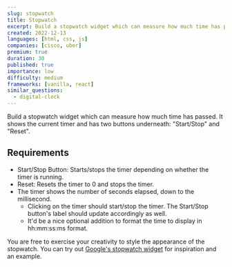 ```yaml
---
slug: stopwatch
title: Stopwatch
excerpt: Build a stopwatch widget which can measure how much time has passed
created: 2022-12-13
languages: [html, css, js]
companies: [cisco, uber]
premium: true
duration: 30
published: true
importance: low
difficulty: medium
frameworks: [vanilla, react]
similar_questions:
  - digital-clock
---
```


Build a stopwatch widget which can measure how much time has passed. It shows the current timer and has two buttons underneath: "Start/Stop" and "Reset".

## Requirements

- Start/Stop Button: Starts/stops the timer depending on whether the timer is running.
- Reset: Resets the timer to 0 and stops the timer.
- The timer shows the number of seconds elapsed, down to the millisecond.
  - Clicking on the timer should start/stop the timer. The Start/Stop button's label should update accordingly as well.
  - It'd be a nice optional addition to format the time to display in hh:mm:ss:ms format.

You are free to exercise your creativity to style the appearance of the stopwatch. You can try out [Google's stopwatch widget](https://www.google.com/search?q=stopwatch) for inspiration and an example.
